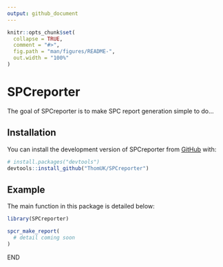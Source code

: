 ```yaml
---
output: github_document
---
```


<!-- README.md is generated from README.Rmd. Please edit that file -->

```r
knitr::opts_chunk$set(
  collapse = TRUE,
  comment = "#>",
  fig.path = "man/figures/README-",
  out.width = "100%"
)
```

# SPCreporter

<!-- badges: start -->
<!-- badges: end -->

The goal of SPCreporter is to make SPC report generation simple to do...

## Installation

You can install the development version of SPCreporter from [GitHub](https://github.com/) with:

``` r
# install.packages("devtools")
devtools::install_github("ThomUK/SPCreporter")
```

## Example

The main function in this package is detailed below:

```r
library(SPCreporter)

spcr_make_report(
  # detail coming soon
)

```

END
